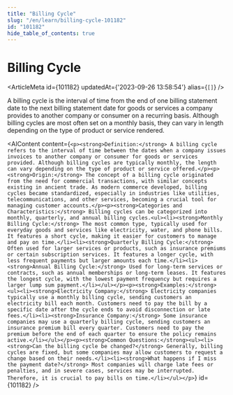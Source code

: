 ```yaml
---
title: "Billing Cycle"
slug: "/en/learn/billing-cycle-101182"
id: "101182"
hide_table_of_contents: true
---
```



# Billing Cycle

<ArticleMeta id={101182} updatedAt={'2023-09-26 13:58:54'} alias={`[]`} />
<div className='border-solid border-b border-t-0 my-4 border-[var(--ifm-color-gray-300)]' />

A billing cycle is the interval of time from the end of one billing statement date to the next billing statement date for goods or services a company provides to another company or consumer on a recurring basis. Although billing cycles are most often set on a monthly basis, they can vary in length depending on the type of product or service rendered.

<AIContent content={`<p><strong>Definition:</strong> A billing cycle refers to the interval of time between the dates when a company issues invoices to another company or consumer for goods or services provided. Although billing cycles are typically monthly, the length can vary depending on the type of product or service offered.</p><p><strong>Origin:</strong> The concept of a billing cycle originated from the need for commercial transactions, with similar concepts existing in ancient trade. As modern commerce developed, billing cycles became standardized, especially in industries like utilities, telecommunications, and other services, becoming a crucial tool for managing customer accounts.</p><p><strong>Categories and Characteristics:</strong> Billing cycles can be categorized into monthly, quarterly, and annual billing cycles.<ul><li><strong>Monthly Billing Cycle:</strong> The most common type, typically used for everyday goods and services like electricity, water, and phone bills. It features a short cycle, making it easier for customers to manage and pay on time.</li><li><strong>Quarterly Billing Cycle:</strong> Often used for larger services or products, such as insurance premiums or certain subscription services. It features a longer cycle, with less frequent payments but larger amounts each time.</li><li><strong>Annual Billing Cycle:</strong> Used for long-term services or contracts, such as annual memberships or long-term leases. It features the longest cycle, with the lowest payment frequency but requires a larger lump sum payment.</li></ul></p><p><strong>Examples:</strong><ul><li><strong>Electricity Company:</strong> Electricity companies typically use a monthly billing cycle, sending customers an electricity bill each month. Customers need to pay the bill by a specific date after the cycle ends to avoid disconnection or late fees.</li><li><strong>Insurance Company:</strong> Some insurance companies may use a quarterly billing cycle, sending customers an insurance premium bill every quarter. Customers need to pay the premium before the end of each quarter to ensure the policy remains active.</li></ul></p><p><strong>Common Questions:</strong><ul><li><strong>Can the billing cycle be changed?</strong> Generally, billing cycles are fixed, but some companies may allow customers to request a change based on their needs.</li><li><strong>What happens if I miss the payment date?</strong> Most companies will charge late fees or penalties, and in severe cases, services may be interrupted. Therefore, it is crucial to pay bills on time.</li></ul></p>`} id={101182} />
